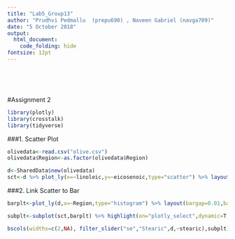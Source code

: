 ---
title: "Lab5_Group13"
author: "Prudhvi Pedmallu  (prepu690) , Naveen Gabriel (navga709)"
date: "5 October 2018"
output:
  html_document:
    code_folding: hide
fontsize: 12pt
---

<br>

<br>

#Assignment 2

```{r}
library(plotly)
library(crosstalk)
library(tidyverse)
```


###1. Scatter Plot
```{r ques1}

olivedata<-read.csv("olive.csv")
olivedata$Region<-as.factor(olivedata$Region)

d<-SharedData$new(olivedata)
sct<-d %>% plot_ly(x=~linoleic,y=~eicosenoic,type="scatter") %>% layout(xaxis=list(title="Linoleic"),yaxis=list(title="Eicosenoic"))
```



###2. Link Scatter to Bar
```{r ques2}

barplt<-plot_ly(d,x=~Region,type="histogram") %>% layout(bargap=0.01,barmode="overlay") 

subplt<-subplot(sct,barplt) %>% highlight(on="plotly_select",dynamic=T,persistent = T,opacityDim = I(1))%>%hide_legend()

bscols(widths=c(2,NA), filter_slider("se","Stearic",d,~stearic),subplt)
```


